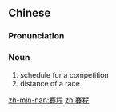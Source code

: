 {{also|赛程}}
==Chinese==
{{zh-forms|s=赛程}}

===Pronunciation===
{{zh-pron
|m=sàichéng
|cat=n
}}

===Noun===
{{zh-noun}}
# schedule for a competition
# distance of a race

[[zh-min-nan:賽程]]
[[zh:賽程]]